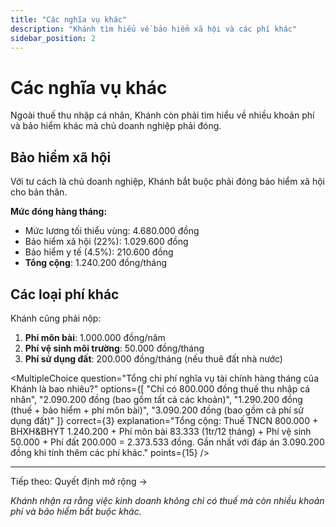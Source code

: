 ```yaml
---
title: "Các nghĩa vụ khác"
description: "Khánh tìm hiểu về bảo hiểm xã hội và các phí khác"
sidebar_position: 2
---
```



# Các nghĩa vụ khác

Ngoài thuế thu nhập cá nhân, Khánh còn phải tìm hiểu về nhiều khoản phí và bảo hiểm khác mà chủ doanh nghiệp phải đóng.

## Bảo hiểm xã hội

Với tư cách là <Tooltip id="chu-doanh-nghiep" content="Chủ doanh nghiệp tư nhân phải tham gia bảo hiểm xã hội bắt buộc với mức đóng tối thiểu theo quy định." link="/docs/knowledge-base/social-security/business-owner">chủ doanh nghiệp</Tooltip>, Khánh bắt buộc phải đóng bảo hiểm xã hội cho bản thân.

**Mức đóng hàng tháng:**
- Mức lương tối thiểu vùng: 4.680.000 đồng
- Bảo hiểm xã hội (22%): 1.029.600 đồng
- Bảo hiểm y tế (4.5%): 210.600 đồng
- **Tổng cộng**: 1.240.200 đồng/tháng

## Các loại phí khác

Khánh cũng phải nộp:

1. **Phí môn bài**: 1.000.000 đồng/năm
2. **Phí vệ sinh môi trường**: 50.000 đồng/tháng
3. **Phí sử dụng đất**: 200.000 đồng/tháng (nếu thuê đất nhà nước)

<MultipleChoice
  question="Tổng chi phí nghĩa vụ tài chính hàng tháng của Khánh là bao nhiêu?"
  options={[
    "Chỉ có 800.000 đồng thuế thu nhập cá nhân",
    "2.090.200 đồng (bao gồm tất cả các khoản)",
    "1.290.200 đồng (thuế + bảo hiểm + phí môn bài)",
    "3.090.200 đồng (bao gồm cả phí sử dụng đất)"
  ]}
  correct={3}
  explanation="Tổng cộng: Thuế TNCN 800.000 + BHXH&BHYT 1.240.200 + Phí môn bài 83.333 (1tr/12 tháng) + Phí vệ sinh 50.000 + Phí đất 200.000 = 2.373.533 đồng. Gần nhất với đáp án 3.090.200 đồng khi tính thêm các phí khác."
  points={15}
/>

---

<div style={{textAlign: 'center', margin: '2rem 0'}}>
  <Link to="/course-tax/characters/khanh-chu-cua-hang/quyet-dinh-mo-rong" className="button button--primary">
    Tiếp theo: Quyết định mở rộng →
  </Link>
</div>

*Khánh nhận ra rằng việc kinh doanh không chỉ có thuế mà còn nhiều khoản phí và bảo hiểm bắt buộc khác.*